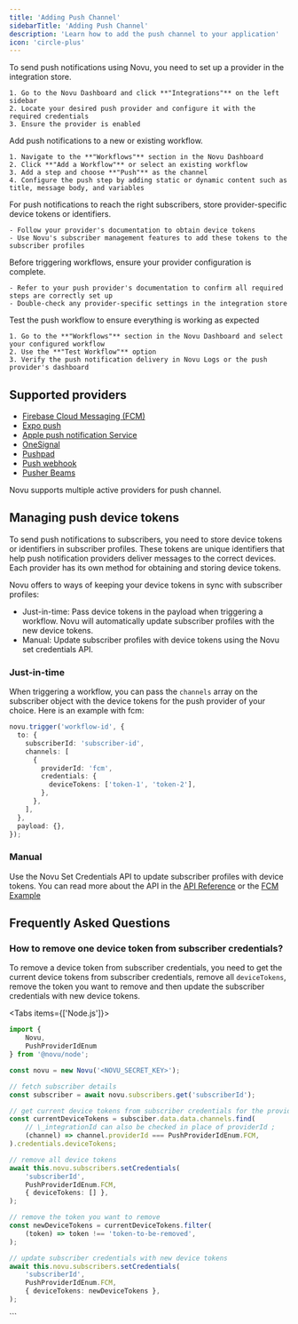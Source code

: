 ```yaml
---
title: 'Adding Push Channel'
sidebarTitle: 'Adding Push Channel'
description: 'Learn how to add the push channel to your application'
icon: 'circle-plus'
---
```



<Steps>
  <Step title="Add a push channel provider">
    To send push notifications using Novu, you need to set up a provider in the integration store.

    1. Go to the Novu Dashboard and click **"Integrations"** on the left sidebar
    2. Locate your desired push provider and configure it with the required credentials
    3. Ensure the provider is enabled

  </Step>

  <Step title="Set up push channel in a workflow">
    Add push notifications to a new or existing workflow.

    1. Navigate to the **"Workflows"** section in the Novu Dashboard
    2. Click **"Add a Workflow"** or select an existing workflow
    3. Add a step and choose **"Push"** as the channel
    4. Configure the push step by adding static or dynamic content such as title, message body, and variables

  </Step>

  <Step title="Store device tokens in subscriber profiles">
    For push notifications to reach the right subscribers, store provider-specific device tokens or identifiers.

    - Follow your provider's documentation to obtain device tokens
    - Use Novu's subscriber management features to add these tokens to the subscriber profiles

  </Step>

  <Step title="Verify provider configuration">
    Before triggering workflows, ensure your provider configuration is complete.

    - Refer to your push provider's documentation to confirm all required steps are correctly set up
    - Double-check any provider-specific settings in the integration store

  </Step>

  <Step title="Trigger and test push workflow">
    Test the push workflow to ensure everything is working as expected

    1. Go to the **"Workflows"** section in the Novu Dashboard and select your configured workflow
    2. Use the **"Test Workflow"** option
    3. Verify the push notification delivery in Novu Logs or the push provider's dashboard

  </Step>
</Steps>

## Supported providers

- [Firebase Cloud Messaging (FCM)](/platform/integrations/push/fcm)
- [Expo push](/platform/integrations/push/expo-push)
- [Apple push notification Service](/platform/integrations/push/apns)
- [OneSignal](/platform/integrations/push/onesignal)
- [Pushpad](/platform/integrations/push/pushpad)
- [Push webhook](/platform/integrations/push/push-webhook)
- [Pusher Beams](/platform/integrations/push/pusher-beams)

<Callout>Novu supports multiple active providers for push channel.</Callout>

## Managing push device tokens

To send push notifications to subscribers, you need to store device tokens or identifiers in subscriber profiles. These tokens are unique identifiers that help push notification providers deliver messages to the correct devices. Each provider has its own method for obtaining and storing device tokens.

Novu offers to ways of keeping your device tokens in sync with subscriber profiles:

- Just-in-time: Pass device tokens in the payload when triggering a workflow. Novu will automatically update subscriber profiles with the new device tokens.
- Manual: Update subscriber profiles with device tokens using the Novu set credentials API.

### Just-in-time

When triggering a workflow, you can pass the `channels` array on the subscriber object with the device tokens for the push provider of your choice. Here is an example with fcm:

```typescript
novu.trigger('workflow-id', {
  to: {
    subscriberId: 'subscriber-id',
    channels: [
      {
        providerId: 'fcm',
        credentials: {
          deviceTokens: ['token-1', 'token-2'],
        },
      },
    ],
  },
  payload: {},
});
```

### Manual

Use the Novu Set Credentials API to update subscriber profiles with device tokens. You can read more about the API in the [API Reference](/api-reference/subscribers/subscribers-v1-controller_update-subscriber-channel) or the [FCM Example](/platform/integrations/push/fcm#setting-device-token)

## Frequently Asked Questions

### How to remove one device token from subscriber credentials?

To remove a device token from subscriber credentials, you need to get the current device tokens from subscriber credentials, remove all `deviceTokens`, remove the token you want to remove and then update the subscriber credentials with new device tokens.

<Tabs items={['Node.js']}>
<Tab value="Node.js">
```ts
import {
    Novu,
    PushProviderIdEnum
} from '@novu/node';

const novu = new Novu('<NOVU_SECRET_KEY>');

// fetch subscriber details
const subscriber = await novu.subscribers.get('subscriberId');

// get current device tokens from subscriber credentials for the provider
const currentDeviceTokens = subsciber.data.data.channels.find(
    // \_integrationId can also be checked in place of providerId ;
    (channel) => channel.providerId === PushProviderIdEnum.FCM,
).credentials.deviceTokens;

// remove all device tokens
await this.novu.subscribers.setCredentials(
    'subscriberId',
    PushProviderIdEnum.FCM, 
    { deviceTokens: [] },
);

// remove the token you want to remove
const newDeviceTokens = currentDeviceTokens.filter(
    (token) => token !== 'token-to-be-removed',
);

// update subscriber credentials with new device tokens
await this.novu.subscribers.setCredentials(
    'subscriberId',
    PushProviderIdEnum.FCM, 
    { deviceTokens: newDeviceTokens },
);

```
</Tab>
</Tabs>
```
